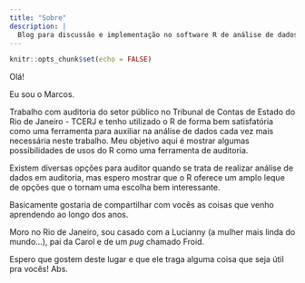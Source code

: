 ```yaml
---
title: "Sobre"
description: |
  Blog para discussão e implementação no software R de análise de dados aplicada à auditoria.
---
```


```r
knitr::opts_chunk$set(echo = FALSE)
```

Olá!

Eu sou o Marcos.

Trabalho com auditoria do setor público no Tribunal de Contas de Estado do Rio de Janeiro - TCERJ e tenho utilizado o R de forma bem satisfatória como uma ferramenta para auxiliar na análise de dados cada vez mais necessária neste trabalho. Meu objetivo aqui é mostrar algumas possibilidades de usos do R como uma ferramenta de auditoria.

Existem diversas opções para auditor quando se trata de realizar análise de dados em auditoria, mas espero mostrar que o R oferece um amplo leque de opções que o tornam uma escolha bem interessante.

Basicamente gostaria de compartilhar com vocês as coisas que venho aprendendo ao longo dos anos.

Moro no Rio de Janeiro, sou casado com a Lucianny (a mulher mais linda do mundo...), pai da Carol e de um _pug_ chamado Froid. 

Espero que gostem deste lugar e que ele traga alguma coisa que seja útil pra vocês! Abs.


